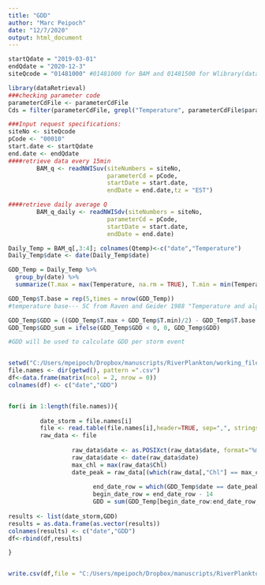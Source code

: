 ```yaml
---
title: "GDD"
author: "Marc Peipoch"
date: "12/7/2020"
output: html_document
---
```


```r

startQdate = "2019-03-01"
endQdate = "2020-12-3"
siteQcode = "01481000" #01481000 for BAM and 01481500 for Wlibrary(dataRetrieval)#check station code online (usually an 8-15 digit numebr)

library(dataRetrieval)
###checking parameter code
parameterCdFile <- parameterCdFile
Cds = filter(parameterCdFile, grepl("Temperature", parameterCdFile$parameter_nm,ignore.case=TRUE))

###Input request specifications:
siteNo <- siteQcode
pCode <- "00010"
start.date <- startQdate
end.date <- endQdate 
####retrieve data every 15min
        BAM_q <- readNWISuv(siteNumbers = siteNo, 
                            parameterCd = pCode, 
                            startDate = start.date, 
                            endDate = end.date,tz = "EST") 

####retrieve daily average Q
        BAM_q_daily <- readNWISdv(siteNumbers = siteNo, 
                            parameterCd = pCode, 
                            startDate = start.date, 
                            endDate = end.date) 

Daily_Temp = BAM_q[,3:4]; colnames(Qtemp)<-c("date","Temperature")
Daily_Temp$date <- date(Daily_Temp$date) 

GDD_Temp = Daily_Temp %>%
  group_by(date) %>%
  summarize(T.max = max(Temperature, na.rm = TRUE), T.min = min(Temperature, na.rm = TRUE)) 

GDD_Temp$T.base = rep(5,times = nrow(GDD_Temp)) 
#temperature base--- 5C from Raven and Geider 1988 "Temperature and algal growth"

GDD_Temp$GDD = ((GDD_Temp$T.max + GDD_Temp$T.min)/2) - GDD_Temp$T.base
GDD_Temp$GDD_sum = ifelse(GDD_Temp$GDD < 0, 0, GDD_Temp$GDD)

#GDD will be used to calculate GDD per storm event


setwd("C:/Users/mpeipoch/Dropbox/manuscripts/RiverPlankton/working_files/stormfiles")
file.names <- dir(getwd(), pattern =".csv") 
df<-data.frame(matrix(ncol = 2, nrow = 0)) 
colnames(df) <- c("date","GDD")


for(i in 1:length(file.names)){  
              
         date_storm = file.names[i]
         file <- read.table(file.names[i],header=TRUE, sep=",", stringsAsFactors=TRUE)
         raw_data <- file
         
                  raw_data$date <- as.POSIXct(raw_data$date, format="%m/%d/%Y %H:%M", tz="EST")
                  raw_data$date <- date(raw_data$date) 
                  max_chl = max(raw_data$Chl)
                  date_peak = raw_data[(which(raw_data[,"Chl"] == max_chl)),1] 
              
                        end_date_row = which(GDD_Temp$date == date_peak)
                        begin_date_row = end_date_row - 14 
                        GDD = sum(GDD_Temp[begin_date_row:end_date_row,"GDD_sum"])
         
results <- list(date_storm,GDD)
results = as.data.frame(as.vector(results))
colnames(results) <- c("date","GDD") 
df<-rbind(df,results)

}


write.csv(df,file = "C:/Users/mpeipoch/Dropbox/manuscripts/RiverPlankton/working_files/GDD.csv")





```

